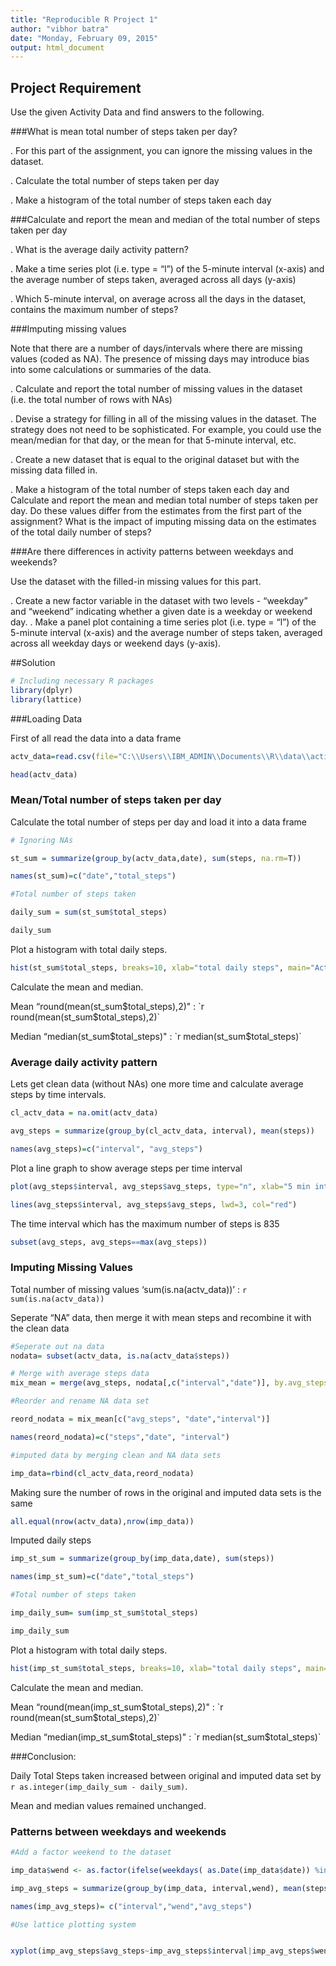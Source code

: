 ```yaml
---
title: "Reproducible R Project 1"
author: "vibhor batra"
date: "Monday, February 09, 2015"
output: html_document
---
```


## Project Requirement

Use the given Activity Data and find answers to the following.

###What is mean total number of steps taken per day?

. For this part of the assignment, you can ignore the missing values in the dataset.

. Calculate the total number of steps taken per day

. Make a histogram of the total number of steps taken each day


###Calculate and report the mean and median of the total number of steps taken per day

. What is the average daily activity pattern?

. Make a time series plot (i.e. type = "l") of the 5-minute interval (x-axis) and the average number of steps taken, averaged across all days (y-axis)

. Which 5-minute interval, on average across all the days in the dataset, contains the maximum number of steps?

###Imputing missing values

Note that there are a number of days/intervals where there are missing values (coded as NA). The presence of missing days may introduce bias into some calculations or summaries of the data.

. Calculate and report the total number of missing values in the dataset (i.e. the total number of rows with NAs)

. Devise a strategy for filling in all of the missing values in the dataset. The strategy does not need to be sophisticated. For example, you could use the mean/median for that day, or the mean for that 5-minute interval, etc.

. Create a new dataset that is equal to the original dataset but with the missing data filled in.

. Make a histogram of the total number of steps taken each day and Calculate and report the mean and median total number of steps taken per day. Do these values differ from the estimates from the first part of the assignment? What is the impact of imputing missing data on the estimates of the total daily number of steps?

###Are there differences in activity patterns between weekdays and weekends?

Use the dataset with the filled-in missing values for this part.

. Create a new factor variable in the dataset with two levels - "weekday" and "weekend" indicating whether a given date is a weekday or weekend day.
. Make a panel plot containing a time series plot (i.e. type = "l") of the 5-minute interval (x-axis) and the average number of steps taken, averaged across all weekday days or weekend days (y-axis). 


##Solution




```r
# Including necessary R packages
library(dplyr)
library(lattice)

```

###Loading Data

First of all read the data into a data frame

```r


actv_data=read.csv(file="C:\\Users\\IBM_ADMIN\\Documents\\R\\data\\activity.csv", header=T)

head(actv_data)
```

### Mean/Total number of steps taken per day

Calculate the total number of steps per day and load it into a data frame

```r
# Ignoring NAs

st_sum = summarize(group_by(actv_data,date), sum(steps, na.rm=T))

names(st_sum)=c("date","total_steps")
```
```r

#Total number of steps taken  

daily_sum = sum(st_sum$total_steps)

daily_sum

```

Plot a histogram with total daily steps.

```r
hist(st_sum$total_steps, breaks=10, xlab="total daily steps", main="Activity Trends" )
```

Calculate the mean and median.

Mean "round(mean(st_sum$total_steps),2)" :  `r round(mean(st_sum$total_steps),2)`

Median "median(st_sum$total_steps)" :  `r median(st_sum$total_steps)`


### Average daily activity pattern

Lets get clean data (without NAs) one more time and calculate average steps by time intervals.
```r
cl_actv_data = na.omit(actv_data)

avg_steps = summarize(group_by(cl_actv_data, interval), mean(steps))

names(avg_steps)=c("interval", "avg_steps")
```
Plot a line graph to show average steps per time interval

```r
plot(avg_steps$interval, avg_steps$avg_steps, type="n", xlab="5 min interval", ylab="Avg Number of Steps", main= "Steps by Interval Trend")

lines(avg_steps$interval, avg_steps$avg_steps, lwd=3, col="red")

```

The time interval which has the maximum number of steps is 835
```r

subset(avg_steps, avg_steps==max(avg_steps))
```
### Imputing Missing Values

Total number of missing values 'sum(is.na(actv_data))' : `r sum(is.na(actv_data))`

Seperate "NA" data, then merge it with mean steps and recombine it with the clean data

```r
#Seperate out na data
nodata= subset(actv_data, is.na(actv_data$steps))

# Merge with average steps data
mix_mean = merge(avg_steps, nodata[,c("interval","date")], by.avg_steps=interval, by.nodata=interval)

#Reorder and rename NA data set

reord_nodata = mix_mean[c("avg_steps", "date","interval")]

names(reord_nodata)=c("steps","date", "interval")

#imputed data by merging clean and NA data sets

imp_data=rbind(cl_actv_data,reord_nodata)
```

Making sure the number of rows in the original and imputed data sets is the same

```r
all.equal(nrow(actv_data),nrow(imp_data))
```


Imputed daily steps

```r
imp_st_sum = summarize(group_by(imp_data,date), sum(steps))

names(imp_st_sum)=c("date","total_steps")
```
```r

#Total number of steps taken

imp_daily_sum= sum(imp_st_sum$total_steps)

imp_daily_sum

```

Plot a histogram with total daily steps.

```r
hist(imp_st_sum$total_steps, breaks=10, xlab="total daily steps", main="Activity Trends with Imputed Data" )
```

Calculate the mean and median.

Mean "round(mean(imp_st_sum$total_steps),2)" :  `r round(mean(st_sum$total_steps),2)`

Median "median(imp_st_sum$total_steps)" :  `r median(st_sum$total_steps)`


###Conclusion:

Daily Total Steps taken increased between original and imputed data set by `r as.integer(imp_daily_sum - daily_sum)`.

Mean and median values remained unchanged.

### Patterns between weekdays and weekends

```r
#Add a factor weekend to the dataset

imp_data$wend <- as.factor(ifelse(weekdays( as.Date(imp_data$date)) %in% c("Saturday","Sunday"), "Weekend", "Weekday")) 

imp_avg_steps = summarize(group_by(imp_data, interval,wend), mean(steps))

names(imp_avg_steps)= c("interval","wend","avg_steps")

#Use lattice plotting system


xyplot(imp_avg_steps$avg_steps~imp_avg_steps$interval|imp_avg_steps$wend, type="l", ylab="Average # of Daily Steps", xlab="Time Intervals", main="Activity patterns by Weekend/Weekday", layout=c(1,2), col="red", lwd=2)

```

